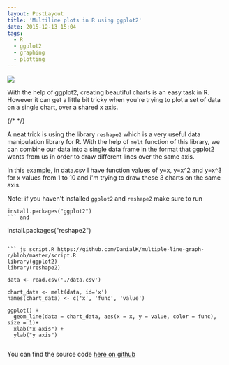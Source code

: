 ```yaml
---
layout: PostLayout
title: 'Multiline plots in R using ggplot2'
date: 2015-12-13 15:04
tags:
  - R
  - ggplot2
  - graphing
  - plotting
---
```


![](/static/images/multiple-line-graph-r.png)

With the help of ggplot2, creating beautiful charts is an easy task in R. However it can get a little bit tricky when you're trying to plot a set of data on a single chart, over a shared x axis.

{/* <!-- more --> */}

A neat trick is using the library `reshape2` which is a very useful data manipulation library for R.
With the help of `melt` function of this library, we can combine our data into a single data frame in the format that ggplot2 wants from us in order to draw different lines over the same axis.

In this example, in data.csv I have function values of y=x, y=x^2 and y=x^3 for x values from 1 to 10 and i'm trying to draw these 3 charts on the same axis.

Note: if you haven't installed `ggplot2` and `reshape2` make sure to run

````
install.packages("ggplot2")
``` and
````

install.packages("reshape2")

````

``` js script.R https://github.com/DanialK/multiple-line-graph-r/blob/master/script.R
library(ggplot2)
library(reshape2)

data <- read.csv('./data.csv')

chart_data <- melt(data, id='x')
names(chart_data) <- c('x', 'func', 'value')

ggplot() +
  geom_line(data = chart_data, aes(x = x, y = value, color = func), size = 1)+
  xlab("x axis") +
  ylab("y axis")


````

You can find the source code [here on github](https://github.com/DanialK/multiple-line-graph-r)
